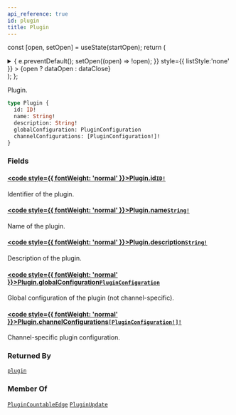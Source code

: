 ```yaml
---
api_reference: true
id: plugin
title: Plugin
---
```






const [open, setOpen] = useState(startOpen);
return (
<details {...(open ? { open: true } : {})} className="details" style={{ border:'none', boxShadow:'none', background:'var(--ifm-background-color)' }}>
<summary
onClick={(e) => {
e.preventDefault();
setOpen((open) => !open);
}}
style={{ listStyle:'none' }} >
{open ? dataOpen : dataClose}
</summary>
{open && children}
</details>
);
};

Plugin.

```graphql
type Plugin {
  id: ID!
  name: String!
  description: String!
  globalConfiguration: PluginConfiguration
  channelConfigurations: [PluginConfiguration!]!
}
```

### Fields

#### [<code style={{ fontWeight: 'normal' }}>Plugin.<b>id</b></code>](#)<Bullet />[`ID!`](../../../api-reference/miscellaneous/scalars/id.mdx) <Badge class="badge badge--secondary" text="non-null"/> <Badge class="badge badge--secondary" text="scalar"/> <Badge class="badge badge--secondary" text="miscellaneous"/>

Identifier of the plugin.

#### [<code style={{ fontWeight: 'normal' }}>Plugin.<b>name</b></code>](#)<Bullet />[`String!`](../../../api-reference/miscellaneous/scalars/string.mdx) <Badge class="badge badge--secondary" text="non-null"/> <Badge class="badge badge--secondary" text="scalar"/> <Badge class="badge badge--secondary" text="miscellaneous"/>

Name of the plugin.

#### [<code style={{ fontWeight: 'normal' }}>Plugin.<b>description</b></code>](#)<Bullet />[`String!`](../../../api-reference/miscellaneous/scalars/string.mdx) <Badge class="badge badge--secondary" text="non-null"/> <Badge class="badge badge--secondary" text="scalar"/> <Badge class="badge badge--secondary" text="miscellaneous"/>

Description of the plugin.

#### [<code style={{ fontWeight: 'normal' }}>Plugin.<b>globalConfiguration</b></code>](#)<Bullet />[`PluginConfiguration`](../../../api-reference/miscellaneous/objects/plugin-configuration.mdx) <Badge class="badge badge--secondary" text="object"/> <Badge class="badge badge--secondary" text="miscellaneous"/>

Global configuration of the plugin (not channel-specific).

#### [<code style={{ fontWeight: 'normal' }}>Plugin.<b>channelConfigurations</b></code>](#)<Bullet />[`[PluginConfiguration!]!`](../../../api-reference/miscellaneous/objects/plugin-configuration.mdx) <Badge class="badge badge--secondary" text="non-null"/> <Badge class="badge badge--secondary" text="object"/> <Badge class="badge badge--secondary" text="miscellaneous"/>

Channel-specific plugin configuration.

### Returned By

[`plugin`](../../../api-reference/miscellaneous/queries/plugin.mdx) <Badge class="badge badge--secondary" text="query"/>

### Member Of

[`PluginCountableEdge`](../../../api-reference/miscellaneous/objects/plugin-countable-edge.mdx) <Badge class="badge badge--secondary" text="object"/><Bullet />[`PluginUpdate`](../../../api-reference/miscellaneous/objects/plugin-update.mdx) <Badge class="badge badge--secondary" text="object"/>
